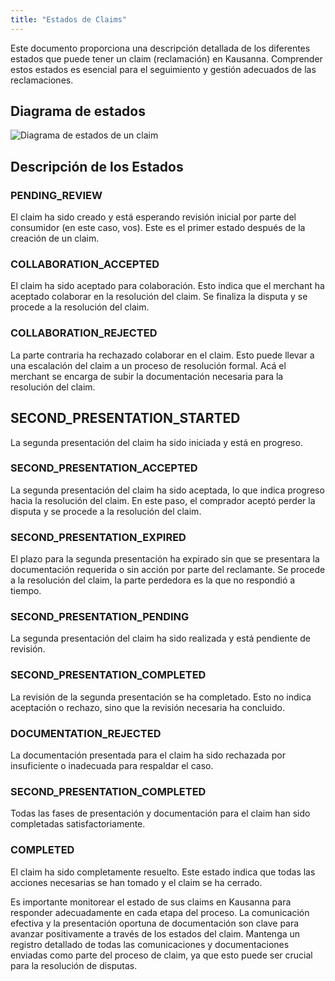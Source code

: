 ```yaml
---
title: "Estados de Claims"
---
```


Este documento proporciona una descripción detallada de los diferentes estados que puede tener un claim (reclamación) en Kausanna. Comprender estos estados es esencial para el seguimiento y gestión adecuados de las reclamaciones.

## Diagrama de estados

<img src="../assets/state-diagram-claim.png" alt="Diagrama de estados de un claim" />

## Descripción de los Estados

### PENDING_REVIEW

El claim ha sido creado y está esperando revisión inicial por parte del consumidor (en este caso, vos). Este es el primer estado después de la creación de un claim.

### COLLABORATION_ACCEPTED

El claim ha sido aceptado para colaboración. Esto indica que el merchant ha aceptado colaborar en la resolución del claim.
Se finaliza la disputa y se procede a la resolución del claim.

### COLLABORATION_REJECTED

La parte contraria ha rechazado colaborar en el claim. Esto puede llevar a una escalación del claim a un proceso de resolución formal.
Acá el merchant se encarga de subir la documentación necesaria para la resolución del claim.

## SECOND_PRESENTATION_STARTED

La segunda presentación del claim ha sido iniciada y está en progreso.

### SECOND_PRESENTATION_ACCEPTED

La segunda presentación del claim ha sido aceptada, lo que indica progreso hacia la resolución del claim.
En este paso, el comprador aceptó perder la disputa y se procede a la resolución del claim.

### SECOND_PRESENTATION_EXPIRED

El plazo para la segunda presentación ha expirado sin que se presentara la documentación requerida o sin acción por parte del reclamante.
Se procede a la resolución del claim, la parte perdedora es la que no respondió a tiempo.

### SECOND_PRESENTATION_PENDING

La segunda presentación del claim ha sido realizada y está pendiente de revisión.

### SECOND_PRESENTATION_COMPLETED

La revisión de la segunda presentación se ha completado. Esto no indica aceptación o rechazo, sino que la revisión necesaria ha concluido.

### DOCUMENTATION_REJECTED

La documentación presentada para el claim ha sido rechazada por insuficiente o inadecuada para respaldar el caso.

### SECOND_PRESENTATION_COMPLETED

Todas las fases de presentación y documentación para el claim han sido completadas satisfactoriamente.

### COMPLETED

El claim ha sido completamente resuelto. Este estado indica que todas las acciones necesarias se han tomado y el claim se ha cerrado.

<Info>
  Es importante monitorear el estado de sus claims en Kausanna para responder adecuadamente en cada
  etapa del proceso.
</Info>

<Tip>
  La comunicación efectiva y la presentación oportuna de documentación son clave para avanzar
  positivamente a través de los estados del claim.
</Tip>

<Warning>
  Mantenga un registro detallado de todas las comunicaciones y documentaciones enviadas como parte
  del proceso de claim, ya que esto puede ser crucial para la resolución de disputas.
</Warning>
